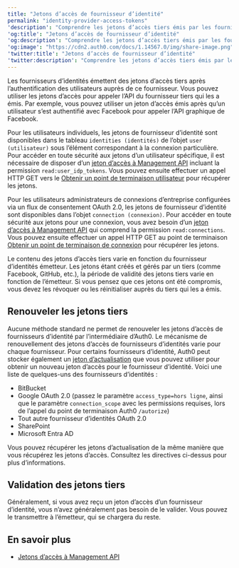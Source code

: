 ```yaml
---
title: "Jetons d’accès de fournisseur d’identité"
permalink: "identity-provider-access-tokens"
'description': "Comprendre les jetons d’accès tiers émis par les fournisseurs d’identité après l’authentification de l’utilisateur et comment les utiliser pour appeler des API tierces."
'og:title': "Jetons d’accès de fournisseur d’identité"
'og:description': "Comprendre les jetons d’accès tiers émis par les fournisseurs d’identité après l’authentification de l’utilisateur et comment les utiliser pour appeler des API tierces."
'og:image': "https://cdn2.auth0.com/docs/1.14567.0/img/share-image.png"
'twitter:title': "Jetons d’accès de fournisseur d’identité"
'twitter:description': "Comprendre les jetons d’accès tiers émis par les fournisseurs d’identité après l’authentification de l’utilisateur et comment les utiliser pour appeler des API tierces."
---
```


Les fournisseurs d’identités émettent des jetons d’accès tiers après l’authentification des utilisateurs auprès de ce fournisseur. Vous pouvez utiliser les jetons d’accès pour appeler l’API du fournisseur tiers qui les a émis. Par exemple, vous pouvez utiliser un jeton d’accès émis après qu’un utilisateur s’est authentifié avec Facebook pour appeler l’API graphique de Facebook.

Pour les utilisateurs individuels, les jetons de fournisseur d’identité sont disponibles dans le tableau `identities (identités)` de l’objet `user (utilisateur)` sous l’élément correspondant à la connexion particulière. Pour accéder en toute sécurité aux jetons d’un utilisateur spécifique, il est nécessaire de disposer d’un [jeton d’accès à Management API](/docs/fr-ca/secure/tokens/access-tokens/management-api-access-tokens) incluant la permission `read:user_idp_tokens`. Vous pouvez ensuite effectuer un appel HTTP GET vers le [Obtenir un point de terminaison utilisateur](/docs/fr-ca/api/management/v2/#!/Users/get_users_by_id) pour récupérer les jetons.

Pour les utilisateurs administrateurs de connexions d’entreprise configurées via un flux de consentement <Tooltip href="/docs/docs/fr-ca/glossary?term=oath2" tip="OAuth 2.0
Cadre d’applications d’autorisation qui définit les protocoles d’autorisation et les flux de production." cta="Voir le glossaire">OAuth 2.0</Tooltip>, les jetons de fournisseur d’identité sont disponibles dans l’objet `connection (connexion)`. Pour accéder en toute sécurité aux jetons pour une connexion, vous avez besoin d’un [jeton d’accès à Management API](/docs/fr-ca/secure/tokens/access-tokens/management-api-access-tokens)  qui comprend la permission `read:connections`. Vous pouvez ensuite effectuer un appel HTTP GET au point de terminaison [Obtenir un point de terminaison de connexion](/docs/fr-ca/api/management/v2/connections/get-connections-by-id) pour récupérer les jetons.

<Callout icon="file-lines" color="#0EA5E9" iconType="regular">

Le contenu des jetons d’accès tiers varie en fonction du fournisseur d’identités émetteur. Les jetons étant créés et gérés par un tiers (comme Facebook, GitHub, etc.), la période de validité des jetons tiers varie en fonction de l’émetteur. Si vous pensez que ces jetons ont été compromis, vous devez les révoquer ou les réinitialiser auprès du tiers qui les a émis.

</Callout>

## Renouveler les jetons tiers

Aucune méthode standard ne permet de renouveler les jetons d’accès de fournisseurs d’identité par l’intermédiaire d’Auth0. Le mécanisme de renouvellement des jetons d’accès de fournisseurs d’identités varie pour chaque fournisseur. Pour certains fournisseurs d’identité, Auth0 peut stocker également un [jeton d’actualisation](/docs/fr-ca/secure/tokens/refresh-tokens) que vous pouvez utiliser pour obtenir un nouveau jeton d’accès pour le fournisseur d’identité. Voici une liste de quelques-uns des fournisseurs d’identités :

* BitBucket
* Google OAuth 2.0 (passez le paramètre `access_type=hors ligne`, ainsi que le paramètre `connection_scope` avec les permissions requises, lors de l’appel du point de terminaison Auth0 `/autorize`)
* Tout autre fournisseur d’identités OAuth 2.0
* SharePoint
* Microsoft Entra AD

Vous pouvez récupérer les jetons d’actualisation de la même manière que vous récupérez les jetons d’accès. Consultez les directives ci-dessus pour plus d’informations.

## Validation des jetons tiers

Généralement, si vous avez reçu un jeton d’accès d’un fournisseur d’identité, vous n’avez généralement pas besoin de le valider. Vous pouvez le transmettre à l’émetteur, qui se chargera du reste.

## En savoir plus

* [Jetons d’accès à Management API](/docs/fr-ca/secure/tokens/access-tokens/management-api-access-tokens)